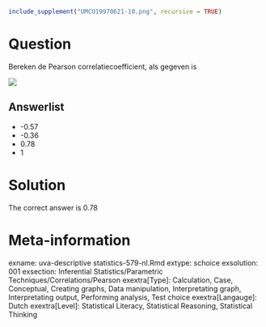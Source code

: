 ```{r, echo = FALSE, results = "hide"}
include_supplement("UMCU19970621-10.png", recursive = TRUE)
```
Question
========

Bereken de Pearson correlatiecoefficient, als gegeven is 



 ![](UMCU19970621-10.png) 

Answerlist
----------
* -0.57
* -0.36
* 0.78
* 1

Solution
========

The correct answer is  0.78 

Meta-information
================
exname: uva-descriptive statistics-579-nl.Rmd 
extype: schoice 
exsolution: 001 
exsection: Inferential Statistics/Parametric Techniques/Correlations/Pearson
exextra[Type]: Calculation, Case, Conceptual, Creating graphs, Data manipulation, Interpretating graph, Interpretating output, Performing analysis, Test choice 
exextra[Langauge]: Dutch 
exextra[Level]: Statistical Literacy, Statistical Reasoning, Statistical Thinking 
